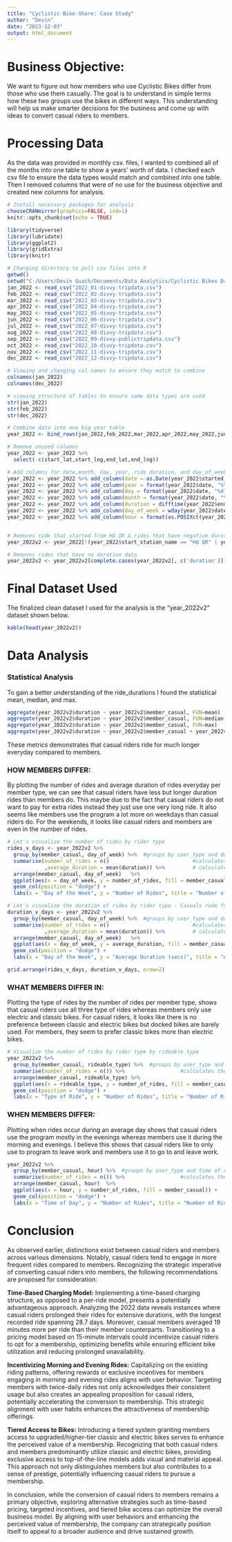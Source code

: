 ---
title: "Cyclistic Bike-Share: Case Study"
author: "Devin"
date: "2023-12-03"
output: html_document
---
# **Business Objective:** 
We want to figure out how members who use Cyclistic Bikes differ from those who use them casually. The goal is to understand in simple terms how these two groups use the bikes in different ways. This understanding will help us make smarter decisions for the business and come up with ideas to convert casual riders to members.

# Processing Data
As the data was provided in monthly csv. files, I wanted to combined all of the months into one table to show a years' worth of data. I checked each csv file to ensure the data types would match and combined into one table. Then I removed columns that were of no use for the business objective and created new columns for analysis.   
```{r setup, results='hide', message="FALSE"}
# Install necessary packages for analysis
chooseCRANmirror(graphics=FALSE, ind=1)
knitr::opts_chunk$set(echo = TRUE)

library(tidyverse)
library(lubridate)
library(ggplot2)
library(gridExtra)
library(knitr)

# Changing directory to pull csv files into R
getwd()
setwd("C:/Users/Devin Quach/Documents/Data Analytics/Cyclistic Bikes Data/.csv/2022")
jan_2022 <- read_csv("2022_01-divvy-tripdata.csv")
feb_2022 <- read_csv("2022_02-divvy-tripdata.csv")
mar_2022 <- read_csv("2022_03-divvy-tripdata.csv")
apr_2022 <- read_csv("2022_04-divvy-tripdata.csv")
may_2022 <- read_csv("2022_05-divvy-tripdata.csv")
jun_2022 <- read_csv("2022_06-divvy-tripdata.csv")
jul_2022 <- read_csv("2022_07-divvy-tripdata.csv")
aug_2022 <- read_csv("2022_08-divvy-tripdata.csv")
sep_2022 <- read_csv("2022_09-divvy-publictripdata.csv")
oct_2022 <- read_csv("2022_10-divvy-tripdata.csv")
nov_2022 <- read_csv("2022_11-divvy-tripdata.csv")
dec_2022 <- read_csv("2022_12-divvy-tripdata.csv")

# Viewing and changing col names to ensure they match to combine
colnames(jan_2022)
colnames(dec_2022)

# viewing structure of tables to ensure same data types are used
str(jan_2022)
str(feb_2022)
str(dec_2022)

# Combine data into one big year table
year_2022 <- bind_rows(jan_2022,feb_2022,mar_2022,apr_2022,may_2022,jun_2022,jul_2022,aug_2022,sep_2022,oct_2022,nov_2022,dec_2022)

# Remove unused columns
year_2022 <- year_2022 %>% 
  select(-c(start_lat,start_lng,end_lat,end_lng))

# Add columns for date,month, day, year, ride_duration, and day_of_week  
year_2022 <- year_2022 %>% add_column(date = as.Date(year_2022$started_at),.after = "ended_at")
year_2022 <- year_2022 %>% add_column(year = format(year_2022$date, "%Y"), .after = "date")
year_2022 <- year_2022 %>% add_column(day = format(year_2022$date, "%d"), .after = "date")
year_2022 <- year_2022 %>% add_column(month = format(year_2022$date, "%m"), .after = "date")
year_2022 <- year_2022 %>% add_column(duration = difftime(year_2022$ended_at,year_2022$started_at), .after = "ended_at")
year_2022 <- year_2022 %>% add_column(day_of_week = wday(year_2022$date), .after="year")
year_2022 <- year_2022 %>% add_column(hour = format(as.POSIXct(year_2022$started_at), format = "%H"), .after = "year")


# Removes ride that started from HQ QR & rides that have negative duration
year_2022v2 <- year_2022[!(year_2022$start_station_name == "HQ QR" | year_2022$duration <= 0),]

# Removes rides that have no duration data
year_2022v2 <- year_2022v2[complete.cases(year_2022v2[, c('duration')]),]
```

# Final Dataset Used
The finalized clean dataset I used for the analysis is the "year_2022v2" dataset shown below. 
```{r dataset}
kable(head(year_2022v2))
```


# Data Analysis

### Statistical Analysis
To gain a better understanding of the ride_durations I found the statistical mean, median, and max.  
```{r numerical analysis}
aggregate(year_2022v2$duration ~ year_2022v2$member_casual, FUN=mean)
aggregate(year_2022v2$duration ~ year_2022v2$member_casual, FUN=median)
aggregate(year_2022v2$duration ~ year_2022v2$member_casual, FUN=max)
aggregate(year_2022v2$duration ~ year_2022v2$member_casual + year_2022v2$day_of_week, FUN = mean) 
```
These metrics demonstrates that casual riders ride for much longer everyday compared to members. 

### HOW MEMBERS DIFFER:
By plotting the number of rides and average duration of rides everyday per member type, we can see that casual riders have less but longer duration rides than members do. This maybe due to the fact that casual riders do not want to pay for extra rides instead they just use one very long ride. It also seems like members use the program a lot more on weekdays than casual riders do. For the weekends, it looks like casual riders and members are even in the number of rides.
```{r how, message="FALSE"}
# Let's visualize the number of rides by rider type 
rides_v_days <- year_2022v2 %>% 
  group_by(member_casual, day_of_week) %>%  #groups by user_type and day_of_week
  summarise(number_of_rides = n()							#calculates the number of rides and average duration 
            ,average_duration = mean(duration)) %>% 		# calculates the average duration
  arrange(member_casual, day_of_week)	%>% 
  ggplot(aes(x = day_of_week, y = number_of_rides, fill = member_casual)) +
  geom_col(position = "dodge") +
  labs(x = "Day of the Week", y = "Number of Rides", title = "Number of Rides Vs. Days of the Week Per Member Types", fill='Member Type')

# Let's visualize the duration of rides by rider type - Casuals rode for longer than members
duration_v_days <- year_2022v2 %>% 
  group_by(member_casual, day_of_week) %>%  #groups by user_type and day_of_week
  summarise(number_of_rides = n()							#calculates the number of rides and average duration 
            ,average_duration = mean(duration)) %>% 		# calculates the average duration
  arrange(member_casual, day_of_week)	%>% 
  ggplot(aes(x = day_of_week, y = average_duration, fill = member_casual)) +
  geom_col(position = "dodge") +
  labs(x = "Day of the Week", y = "Average Duration (secs)", title = "Avg. Duration Vs. Days of the Week Per Member Types", fill='Member Type')

grid.arrange(rides_v_days, duration_v_days, nrow=2)
```

### WHAT MEMBERS DIFFER IN:
Plotting the type of rides by the number of rides per member type, shows that casual riders use all three type of rides whereas members only use electric and classic bikes. For casual riders, it looks like there is no preference between classic and electric bikes but docked bikes are barely used. For members, they seem to prefer classic bikes more than electric bikes. 
```{r what, message="FALSE"}
# Visualize the number of rides by rider type by rideable_type 
year_2022v2 %>% 
  group_by(member_casual, rideable_type) %>%  #groups by user_type and ride_type
  summarise(number_of_rides = n()) %>%					#calculates the number of rides 
  arrange(member_casual, rideable_type)	%>% 
  ggplot(aes(x = rideable_type, y = number_of_rides, fill = member_casual)) +
  geom_col(position = "dodge") + 
  labs(x = "Type of Ride", y = "Number of Rides", title = "Number of Rides Per Ride & Member Types", fill='Member Type')
```


### WHEN MEMBERS DIFFER:
Plotting when rides occur during an average day shows that casual riders use the program mostly in the evenings whereas members use it during the morning and evenings. I believe this shows that casual riders like to only use to program to leave work and members use it to go to and leave work. 
```{r when, message="FALSE"}
year_2022v2 %>% 
  group_by(member_casual, hour) %>%  #groups by user_type and time of day
  summarise(number_of_rides = n()) %>%					#calculates the number of rides 
  arrange(member_casual, hour)	%>% 
  ggplot(aes(x = hour, y = number_of_rides, fill = member_casual)) +
  geom_col(position = "dodge") +
  labs(x = "Time of Day", y = "Number of Rides", title = "Number of Rides Vs. Time of Day Per Member Types", fill='Member Type')
```

# Conclusion
As observed earlier, distinctions exist between casual riders and members across various dimensions. Notably, casual riders tend to engage in more frequent rides compared to members. Recognizing the strategic imperative of converting casual riders into members, the following recommendations are proposed for consideration:

**Time-Based Charging Model:**
Implementing a time-based charging structure, as opposed to a per-ride model, presents a potentially advantageous approach. Analyzing the 2022 data reveals instances where casual riders prolonged their rides for extensive durations, with the longest recorded ride spanning 28.7 days. Moreover, casual members averaged 19 minutes more per ride than their member counterparts. Transitioning to a pricing model based on 15-minute intervals could incentivize casual riders to opt for a membership, optimizing benefits while ensuring efficient bike utilization and reducing prolonged unavailability.

**Incentivizing Morning and Evening Rides:**
Capitalizing on the existing riding patterns, offering rewards or exclusive incentives for members engaging in morning and evening rides aligns with user behavior. Targeting members with twice-daily rides not only acknowledges their consistent usage but also creates an appealing proposition for casual riders, potentially accelerating the conversion to membership. This strategic alignment with user habits enhances the attractiveness of membership offerings.

**Tiered Access to Bikes:**
Introducing a tiered system granting members access to upgraded/higher-tier classic and electric bikes serves to enhance the perceived value of a membership. Recognizing that both casual riders and members predominantly utilize classic and electric bikes, providing exclusive access to top-of-the-line models adds visual and material appeal. This approach not only distinguishes members but also contributes to a sense of prestige, potentially influencing casual riders to pursue a membership.

In conclusion, while the conversion of casual riders to members remains a primary objective, exploring alternative strategies such as time-based pricing, targeted incentives, and tiered bike access can optimize the overall business model. By aligning with user behaviors and enhancing the perceived value of membership, the company can strategically position itself to appeal to a broader audience and drive sustained growth.




